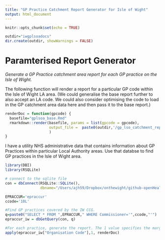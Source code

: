 ```yaml
---
title: "GP Practice Catchment Report Generator for Isle of Wight"
output: html_document
---
```


```r
knitr::opts_chunk$set(echo = TRUE)

outdir="iwgplsoadocs"
dir.create(outdir, showWarnings = FALSE)

```

# Paramterised Report Generator

*Generate a GP Practice catchment area report for each GP practice on the Isle of Wight.*

The following function will render a report for a particular GP code within the Isle of Wight LA area. (We could generalise the base report further to also accept an LA code. We could also consider optimising the code to load in the GP catchment area data here and then pass it to the base report.)

```r
renderDoc = function(gpcode) {
  basefile="gplsoa_base.Rmd"
  rmarkdown::render(basefile, params = list(gpcode = gpcode),
                    output_file =  paste0(outdir,'/gp_lso_catchment_report_', gpcode, '.pdf'),
                    )
}

```

I have a utility NHS administrative data that contains information about GP Practices within particular Local Authority areas. Use that databse to find GP practices in the Isle of Wight area.

```r
library(DBI)
library(RSQLite)

# connect to the sqlite file
con = dbConnect(RSQLite::SQLite(),
                dbname="/Users/ajh59/Dropbox/onthewight/github-openHealthDataDoodles/notebooks/nhsadmin.sqlite")

EPRACCUR='epraccur'
ccode='10L'

#Find GP practices covered by the IW CCG.
q=paste0("SELECT * FROM ",EPRACCUR," WHERE Commissioner='",ccode,"'")
epraccur_iw = dbGetQuery(con, q)

#For each practice, generate the report. The 1 value specifies the margin: apply renderDoc to each row
apply(epraccur_iw["Organisation Code"],1, renderDoc)
```


